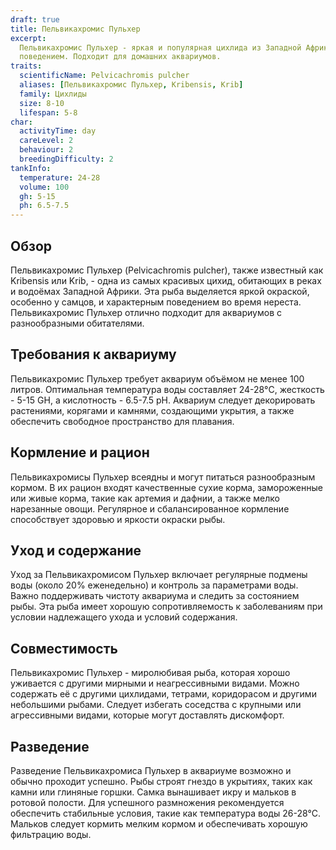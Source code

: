 ```yaml
---
draft: true
title: Пельвикахромис Пульхер
excerpt:
  Пельвикахромис Пульхер - яркая и популярная цихлида из Западной Африки, известная своим красивым окрасом и интересным
  поведением. Подходит для домашних аквариумов.
traits:
  scientificName: Pelvicachromis pulcher
  aliases: [Пельвикахромис Пульхер, Kribensis, Krib]
  family: Цихлиды
  size: 8-10
  lifespan: 5-8
char:
  activityTime: day
  careLevel: 2
  behaviour: 2
  breedingDifficulty: 2
tankInfo:
  temperature: 24-28
  volume: 100
  gh: 5-15
  ph: 6.5-7.5
---
```


## Обзор

Пельвикахромис Пульхер (Pelvicachromis pulcher), также известный как Kribensis или Krib, - одна из самых красивых цихид,
обитающих в реках и водоёмах Западной Африки. Эта рыба выделяется яркой окраской, особенно у самцов, и характерным
поведением во время нереста. Пельвикахромис Пульхер отлично подходит для аквариумов с разнообразными обитателями.

## Требования к аквариуму

Пельвикахромис Пульхер требует аквариум объёмом не менее 100 литров. Оптимальная температура воды составляет 24-28°C,
жесткость - 5-15 GH, а кислотность - 6.5-7.5 pH. Аквариум следует декорировать растениями, корягами и камнями,
создающими укрытия, а также обеспечить свободное пространство для плавания.

## Кормление и рацион

Пельвикахромисы Пульхер всеядны и могут питаться разнообразным кормом. В их рацион входят качественные сухие корма,
замороженные или живые корма, такие как артемия и дафнии, а также мелко нарезанные овощи. Регулярное и сбалансированное
кормление способствует здоровью и яркости окраски рыбы.

## Уход и содержание

Уход за Пельвикахромисом Пульхер включает регулярные подмены воды (около 20% еженедельно) и контроль за параметрами
воды. Важно поддерживать чистоту аквариума и следить за состоянием рыбы. Эта рыба имеет хорошую сопротивляемость к
заболеваниям при условии надлежащего ухода и условий содержания.

## Совместимость

Пельвикахромис Пульхер - миролюбивая рыба, которая хорошо уживается с другими мирными и неагрессивными видами. Можно
содержать её с другими цихлидами, тетрами, коридорасом и другими небольшими рыбами. Следует избегать соседства с
крупными или агрессивными видами, которые могут доставлять дискомфорт.

## Разведение

Разведение Пельвикахромиса Пульхер в аквариуме возможно и обычно проходит успешно. Рыбы строят гнездо в укрытиях, таких
как камни или глиняные горшки. Самка вынашивает икру и мальков в ротовой полости. Для успешного размножения
рекомендуется обеспечить стабильные условия, такие как температура воды 26-28°C. Мальков следует кормить мелким кормом и
обеспечивать хорошую фильтрацию воды.
